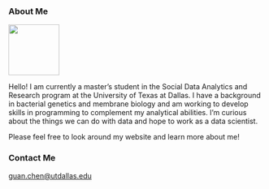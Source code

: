 ### About Me <i class="bi bi-rocket-takeoff-fill"></i>

[]: # (  ::: {.card}  )

::: {.grid}

:::: {.g-col-4}

![](/Users/guan/Documents/Work/RE_ NSM Portraits - Dropbox/Guan Chen.jpg){fig-align="left" width="100"}

::::

:::: {.g-col-8}

Hello! I am currently a master's student in the Social Data Analytics and Research program at the University of Texas at Dallas. I have a background in bacterial genetics and membrane biology and am working to develop skills in programming to complement my analytical abilities. I'm curious about the things we can do with data and hope to work as a data scientist.

Please feel free to look around my website and learn more about me!

::::

:::

[]: # ( ::: )



### Contact Me

[guan.chen@utdallas.edu](mailto:guan.chen@utdallas.edu)
